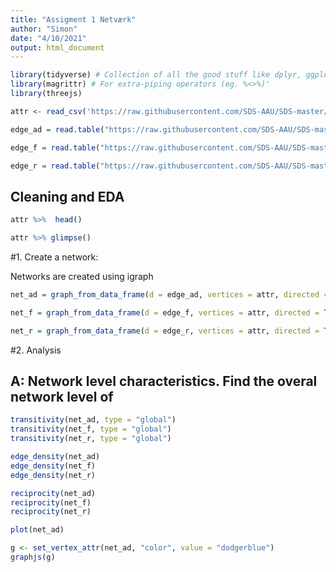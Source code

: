 ```yaml
---
title: "Assigment 1 Netværk"
author: "Simon"
date: "4/10/2021"
output: html_document
---
```



```r
library(tidyverse) # Collection of all the good stuff like dplyr, ggplot2 ect.
library(magrittr) # For extra-piping operators (eg. %<>%)'
library(threejs)
```

```r
attr <- read_csv('https://raw.githubusercontent.com/SDS-AAU/SDS-master/master/00_data/network_krackhard/Krack-High-Tec-Attributes.csv') 

edge_ad = read.table("https://raw.githubusercontent.com/SDS-AAU/SDS-master/master/00_data/network_krackhard/Krack-High-Tec-edgelist-Advice.txt")

edge_f = read.table("https://raw.githubusercontent.com/SDS-AAU/SDS-master/master/00_data/network_krackhard/Krack-High-Tec-edgelist-Friendship.txt")

edge_r = read.table("https://raw.githubusercontent.com/SDS-AAU/SDS-master/master/00_data/network_krackhard/Krack-High-Tec-edgelist-ReportsTo.txt")

```
## Cleaning and EDA

```r
attr %>%  head()

attr %>% glimpse()
```

#1. Create a network:

Networks are created using igraph
```r
net_ad = graph_from_data_frame(d = edge_ad, vertices = attr, directed = T)
```

```r
net_f = graph_from_data_frame(d = edge_f, vertices = attr, directed = T)
```

```r
net_r = graph_from_data_frame(d = edge_r, vertices = attr, directed = T)
```

#2. Analysis

## A: Network level characteristics. Find the overal network level of

```r
transitivity(net_ad, type = "global")
transitivity(net_f, type = "global")
transitivity(net_r, type = "global")

edge_density(net_ad)
edge_density(net_f)
edge_density(net_r)

reciprocity(net_ad)
reciprocity(net_f)
reciprocity(net_r)
```

```r
plot(net_ad)

g <- set_vertex_attr(net_ad, "color", value = "dodgerblue")
graphjs(g)
```


